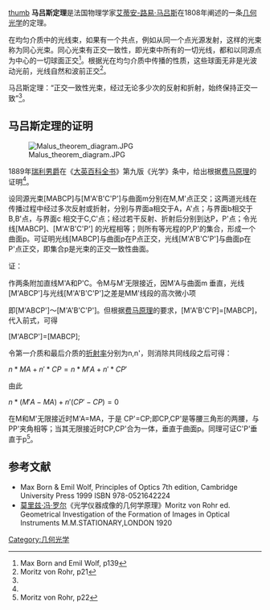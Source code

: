 {{NoteTA|G1=物理學}}
[[file:Etienne-Louis_Malus.jpg|thumb]]
'''马吕斯定理'''是法国物理学家[[艾蒂安-路易·马吕斯|艾蒂安-路易·马吕斯]]在1808年阐述的一条[[几何光学|几何光学]]的定理。

在均匀介质中的光线束，如果有一个共点，例如从同一个点光源发射，这样的光束称为同心光束。同心光束有正交一致性，即光束中所有的一切光线，都和以同源点为中心的一切球面正交<ref name=born>Max Born and Emil Wolf, p139</ref>。根据光在均匀介质中传播的性质，这些球面无非是光波动光前，光线自然和波前正交<ref name=rohr21>Moritz von Rohr, p21</ref>。

马吕斯定理：“正交一致性光束，经过无论多少次的反射和折射，始终保持正交一致”<ref name=born/>。

==马吕斯定理的证明==

[[File:Malus_theorem_diagram.JPG|thumb]]

1889年[[瑞利男爵|瑞利男爵]]在《[[大英百科全书|大英百科全书]]》第九版《光学》条中，给出根据[[费马原理|费马原理]]的证明<ref name=rohr21/>。

设同源光束[MABCP]与[M'A'B'C'P']与曲面m分别在M,M'点正交；这两道光线在传播过程中经过多次反射或折射，分别与界面a相交于A，A'点；与界面b相交于B,B'点，与界面c 相交于C,C'点；经过若干反射、折射后分别到达P，P'点；令光线[MABCP]、[M'A'B'C'P']
的光程相等；则所有等光程的P,P'的集合，形成一个曲面p。可证明光线[MABCP]与曲面p在P点正交，光线[M'A'B'C'P']与曲面p在P'点正交，即集合p是光束的正交一致性曲面。

证：

作两条附加直线M'A和P'C。令M与M'无限接近，因M'A与曲面m 垂直，光线[M'ABCP']与光线[M'A'B'C'P']之差是MM'线段的高次微小项

即[M'ABCP']～[M'A'B'C'P']。但根据[[费马原理|费马原理]]的要求，[M'A'B'C'P]=[MABCP]，代入前式，可得

[M'ABCP']=[MABCP];

令第一介质和最后介质的[[折射率|折射率]]分别为n,n'，则消除共同线段之后可得：

<math>n*MA+n'*CP=n*M'A+n'*CP'</math>

由此

<math>n*(M'A-MA) + n'(CP'-CP)=0</math>

在M和M'无限接近时M'A=MA，于是  CP'=CP;即CP,CP'是等腰三角形的两腰，与PP'夹角相等；当其无限接近时CP,CP'合为一体，垂直于曲面p。同理可证C'P'垂直于p<ref name=rohr22>Moritz von Rohr, p22</ref>。

==参考文献==
{{reflist}}
*Max Born & Emil Wolf, Principles of Optics 7th edition, Cambridge University Press 1999 ISBN 978-0521642224
*[[莫里兹·冯·罗尔|莫里兹·冯·罗尔]]《光学仪器成像的几何学原理》Moritz von Rohr ed. Geometrical Investigation of the Formation of Images in Optical Instruments M.M.STATIONARY,LONDON 1920

{{光学}}
{{DEFAULTSORT:M}}
[[Category:几何光学|Category:几何光学]]